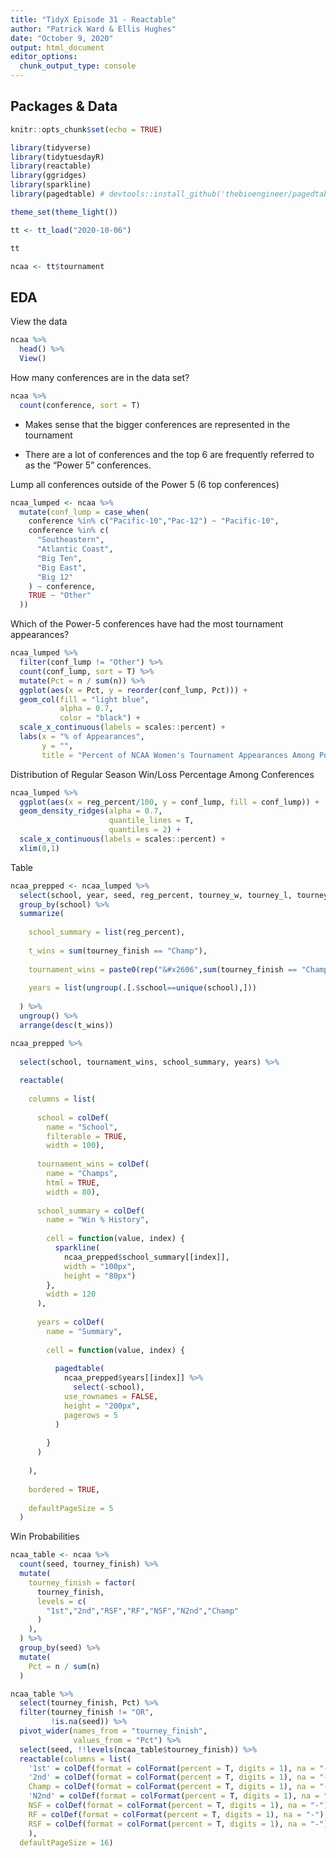 ```yaml
---
title: "TidyX Episode 31 - Reactable"
author: "Patrick Ward & Ellis Hughes"
date: "October 9, 2020"
output: html_document
editor_options: 
  chunk_output_type: console
---
```


## Packages & Data

```r

knitr::opts_chunk$set(echo = TRUE)

library(tidyverse)
library(tidytuesdayR)
library(reactable)
library(ggridges)
library(sparkline)
library(pagedtable) # devtools::install_github('thebioengineer/pagedtable')

theme_set(theme_light())

```

```r

tt <- tt_load("2020-10-06")

tt

ncaa <- tt$tournament

```


## EDA

View the data

```r

ncaa %>% 
  head() %>% 
  View()

```


How many conferences are in the data set?

```r

ncaa %>%
  count(conference, sort = T)

```

* Makes sense that the bigger conferences are represented in the tournament

* There are a lot of conferences and the top 6 are frequently referred to as the "Power 5" conferences.

Lump all conferences outside of the Power 5 (6 top conferences)

```r

ncaa_lumped <- ncaa %>%
  mutate(conf_lump = case_when(
    conference %in% c("Pacific-10","Pac-12") ~ "Pacific-10",
    conference %in% c(
      "Southeastern",
      "Atlantic Coast",
      "Big Ten",
      "Big East",
      "Big 12"
    ) ~ conference,
    TRUE ~ "Other"
  ))

```

Which of the Power-5 conferences have had the most tournament appearances?

```r

ncaa_lumped %>%
  filter(conf_lump != "Other") %>%
  count(conf_lump, sort = T) %>%
  mutate(Pct = n / sum(n)) %>%
  ggplot(aes(x = Pct, y = reorder(conf_lump, Pct))) +
  geom_col(fill = "light blue",
           alpha = 0.7,
           color = "black") +
  scale_x_continuous(labels = scales::percent) +
  labs(x = "% of Appearances",
       y = "",
       title = "Percent of NCAA Women's Tournament Appearances Among Power-5 Schools")

```


Distribution of Regular Season Win/Loss Percentage Among Conferences

```r

ncaa_lumped %>%
  ggplot(aes(x = reg_percent/100, y = conf_lump, fill = conf_lump)) +
  geom_density_ridges(alpha = 0.7,
                      quantile_lines = T,
                      quantiles = 2) +
  scale_x_continuous(labels = scales::percent) +
  xlim(0,1)

```


Table

```r

ncaa_prepped <- ncaa_lumped %>%
  select(school, year, seed, reg_percent, tourney_w, tourney_l, tourney_finish) %>%
  group_by(school) %>% 
  summarize(
    
    school_summary = list(reg_percent),
    
    t_wins = sum(tourney_finish == "Champ"),
    
    tournament_wins = paste0(rep("&#x2606",sum(tourney_finish == "Champ")), collapse = ""),
    
    years = list(ungroup(.[.$school==unique(school),]))
    
  ) %>% 
  ungroup() %>% 
  arrange(desc(t_wins)) 

```

```r

ncaa_prepped %>%
  
  select(school, tournament_wins, school_summary, years) %>% 
  
  reactable(
    
    columns = list(
      
      school = colDef(
        name = "School",
        filterable = TRUE,
        width = 100),
      
      tournament_wins = colDef(
        name = "Champs",
        html = TRUE,
        width = 80),
      
      school_summary = colDef(
        name = "Win % History",
        
        cell = function(value, index) {
          sparkline(
            ncaa_prepped$school_summary[[index]],
            width = "100px",
            height = "80px")
        },
        width = 120
      ),
      
      years = colDef(
        name = "Summary",
        
        cell = function(value, index) {
          
          pagedtable(
            ncaa_prepped$years[[index]] %>%
              select(-school),
            use_rownames = FALSE,
            height = "200px",
            pagerows = 5
          )
          
        }
      )
      
    ),
    
    bordered = TRUE,
    
    defaultPageSize = 5
  )
```

Win Probabilities

```r

ncaa_table <- ncaa %>%
  count(seed, tourney_finish) %>%
  mutate(
    tourney_finish = factor(
      tourney_finish,
      levels = c(
        "1st","2nd","RSF","RF","NSF","N2nd","Champ"
      )
    ),
  ) %>% 
  group_by(seed) %>%
  mutate(
    Pct = n / sum(n)
  )

ncaa_table %>%
  select(tourney_finish, Pct) %>%
  filter(tourney_finish != "OR",
         !is.na(seed)) %>%
  pivot_wider(names_from = "tourney_finish",
              values_from = "Pct") %>%
  select(seed, !!levels(ncaa_table$tourney_finish)) %>% 
  reactable(columns = list(
    '1st' = colDef(format = colFormat(percent = T, digits = 1), na = "-"),
    '2nd' = colDef(format = colFormat(percent = T, digits = 1), na = "-"),
    Champ = colDef(format = colFormat(percent = T, digits = 1), na = "-"),
    'N2nd' = colDef(format = colFormat(percent = T, digits = 1), na = "-"),
    NSF = colDef(format = colFormat(percent = T, digits = 1), na = "-"),
    RF = colDef(format = colFormat(percent = T, digits = 1), na = "-"),
    RSF = colDef(format = colFormat(percent = T, digits = 1), na = "-")
    ),
  defaultPageSize = 16)


```


